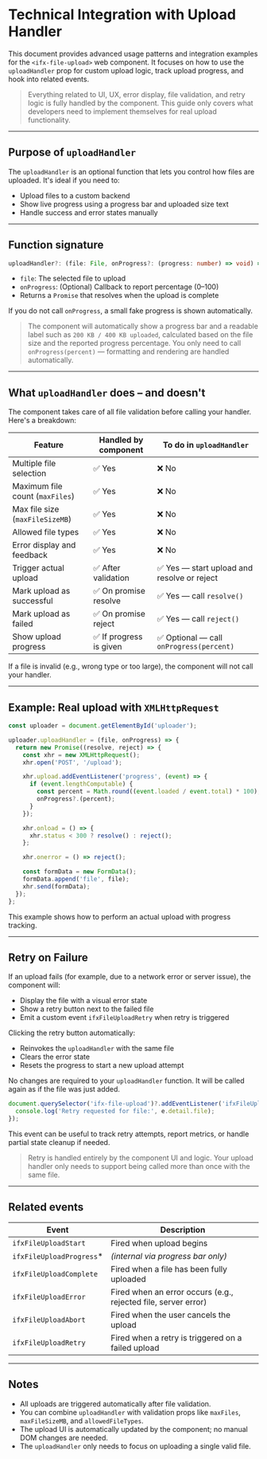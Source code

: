 
<Meta of={FileUploadStories} />

# Technical Integration with Upload Handler

This document provides advanced usage patterns and integration examples for the `<ifx-file-upload>` web component. It focuses on how to use the `uploadHandler` prop for custom upload logic, track upload progress, and hook into related events.

> Everything related to UI, UX, error display, file validation, and retry logic is fully handled by the component. This guide only covers what developers need to implement themselves for real upload functionality.

---

## Purpose of `uploadHandler`

The `uploadHandler` is an optional function that lets you control how files are uploaded. It's ideal if you need to:

- Upload files to a custom backend
- Show live progress using a progress bar and uploaded size text
- Handle success and error states manually

---

## Function signature

```ts
uploadHandler?: (file: File, onProgress?: (progress: number) => void) => Promise<void>;
```

- `file`: The selected file to upload
- `onProgress`: (Optional) Callback to report percentage (0–100)
- Returns a `Promise` that resolves when the upload is complete

If you do not call `onProgress`, a small fake progress is shown automatically.

> The component will automatically show a progress bar and a readable label such as `200 KB / 400 KB uploaded`, calculated based on the file size and the reported progress percentage. You only need to call `onProgress(percent)` — formatting and rendering are handled automatically.

---

## What `uploadHandler` does – and doesn't

The component takes care of all file validation before calling your handler. Here's a breakdown:

| Feature                           | Handled by component | To do in `uploadHandler`                      |
|----------------------------------|------------------------|-----------------------------------------------|
| Multiple file selection          | ✅ Yes                 | ❌ No                                          |
| Maximum file count (`maxFiles`)  | ✅ Yes                 | ❌ No                                          |
| Max file size (`maxFileSizeMB`)  | ✅ Yes                 | ❌ No                                          |
| Allowed file types               | ✅ Yes                 | ❌ No                                          |
| Error display and feedback       | ✅ Yes                 | ❌ No                                          |
| Trigger actual upload            | ✅ After validation     | ✅ Yes — start upload and resolve or reject    |
| Mark upload as successful        | ✅ On promise resolve   | ✅ Yes — call `resolve()`                      |
| Mark upload as failed            | ✅ On promise reject    | ✅ Yes — call `reject()`                       |
| Show upload progress             | ✅ If progress is given | ✅ Optional — call `onProgress(percent)`       |

If a file is invalid (e.g., wrong type or too large), the component will not call your handler.

---

## Example: Real upload with `XMLHttpRequest`

```js
const uploader = document.getElementById('uploader');

uploader.uploadHandler = (file, onProgress) => {
  return new Promise((resolve, reject) => {
    const xhr = new XMLHttpRequest();
    xhr.open('POST', '/upload');

    xhr.upload.addEventListener('progress', (event) => {
      if (event.lengthComputable) {
        const percent = Math.round((event.loaded / event.total) * 100);
        onProgress?.(percent);
      }
    });

    xhr.onload = () => {
      xhr.status < 300 ? resolve() : reject();
    };

    xhr.onerror = () => reject();

    const formData = new FormData();
    formData.append('file', file);
    xhr.send(formData);
  });
};
```

This example shows how to perform an actual upload with progress tracking.

---

## Retry on Failure

If an upload fails (for example, due to a network error or server issue), the component will:

- Display the file with a visual error state
- Show a retry button next to the failed file
- Emit a custom event `ifxFileUploadRetry` when retry is triggered

Clicking the retry button automatically:

- Reinvokes the `uploadHandler` with the same file
- Clears the error state
- Resets the progress to start a new upload attempt

No changes are required to your `uploadHandler` function. It will be called again as if the file was just added.

```ts
document.querySelector('ifx-file-upload')?.addEventListener('ifxFileUploadRetry', (e) => {
  console.log('Retry requested for file:', e.detail.file);
});
```

This event can be useful to track retry attempts, report metrics, or handle partial state cleanup if needed.

> Retry is handled entirely by the component UI and logic. Your upload handler only needs to support being called more than once with the same file.

---

## Related events

| Event                         | Description                                                                 |
|------------------------------|-----------------------------------------------------------------------------|
| `ifxFileUploadStart`         | Fired when upload begins                                                    |
| `ifxFileUploadProgress`*     | *(internal via progress bar only)*                                          |
| `ifxFileUploadComplete`      | Fired when a file has been fully uploaded                                   |
| `ifxFileUploadError`         | Fired when an error occurs (e.g., rejected file, server error)              |
| `ifxFileUploadAbort`         | Fired when the user cancels the upload                                      |
| `ifxFileUploadRetry`         | Fired when a retry is triggered on a failed upload                          |

---

## Notes

- All uploads are triggered automatically after file validation.
- You can combine `uploadHandler` with validation props like `maxFiles`, `maxFileSizeMB`, and `allowedFileTypes`.
- The upload UI is automatically updated by the component; no manual DOM changes are needed.
- The `uploadHandler` only needs to focus on uploading a single valid file.
